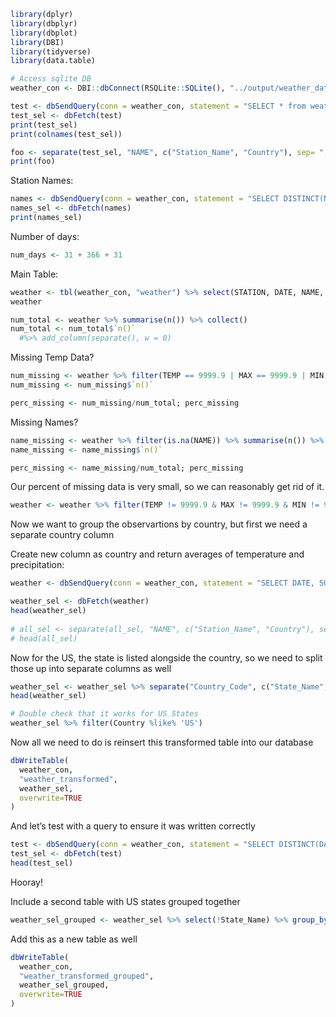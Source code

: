 ```r
library(dplyr)
library(dbplyr)
library(dbplot)
library(DBI)
library(tidyverse)
library(data.table)
```

```r
# Access sqlite DB
weather_con <- DBI::dbConnect(RSQLite::SQLite(), "../output/weather_data.sqlite")
```

```r
test <- dbSendQuery(conn = weather_con, statement = "SELECT * from weather where random() <= 0.1 LIMIT 1000")
test_sel <- dbFetch(test)
print(test_sel)
print(colnames(test_sel))

foo <- separate(test_sel, "NAME", c("Station_Name", "Country"), sep= ", ")
print(foo)
```

Station Names:
```r
names <- dbSendQuery(conn = weather_con, statement = "SELECT DISTINCT(NAME) from weather ORDER BY NAME ASC")
names_sel <- dbFetch(names)
print(names_sel)
```

Number of days:
```r
num_days <- 31 + 366 + 31
```

Main Table:
```r
weather <- tbl(weather_con, "weather") %>% select(STATION, DATE, NAME, TEMP, MAX, MIN, FRSHTT)
weather

num_total <- weather %>% summarise(n()) %>% collect()
num_total <- num_total$`n()`
  #%>% add_column(separate(), w = 0)
```

Missing Temp Data?
```r
num_missing <- weather %>% filter(TEMP == 9999.9 | MAX == 9999.9 | MIN == 9999.9) %>% summarise(n()) %>% collect()
num_missing <- num_missing$`n()`

perc_missing <- num_missing/num_total; perc_missing
```
Missing Names?
```r
name_missing <- weather %>% filter(is.na(NAME)) %>% summarise(n()) %>% collect()
name_missing <- name_missing$`n()`

perc_missing <- name_missing/num_total; perc_missing
```


Our percent of missing data is very small, so we can reasonably get rid of it.
```r
weather <- weather %>% filter(TEMP != 9999.9 & MAX != 9999.9 & MIN != 9999.9) %>% filter(!is.na(NAME))
```

Now we want to group the observartions by country, but first we need a separate country column


Create new column as country and return averages of temperature and precipitation:

```r
weather <- dbSendQuery(conn = weather_con, statement = "SELECT DATE, SUBSTR(NAME, INSTR(NAME, ', ') + 2) as Country_Code, AVG(TEMP) as Average_Temp, COUNT(TEMP) as Station_Count, AVG(MAX) as Average_Max, AVG(MIN) as Average_Min, AVG(PRCP) as Average_Prcp FROM weather WHERE NAME IS NOT NULL AND TEMP <> 9999.9 AND MAX <> 9999.9 AND MIN <> 9999.9 GROUP BY Country_Code, DATE " )

weather_sel <- dbFetch(weather)
head(weather_sel)
 
# all_sel <- separate(all_sel, "NAME", c("Station_Name", "Country"), sep= ", ")
# head(all_sel)
```
Now for the US, the state is listed alongside the country, so we need to split those up into separate columns as well
```r
weather_sel <- weather_sel %>% separate("Country_Code", c("State_Name", "Country"), sep= " ", fill = "left")
head(weather_sel)

# Double check that it works for US States
weather_sel %>% filter(Country %like% 'US')
```
Now all we need to do is reinsert this transformed table into our database
```r
dbWriteTable(
  weather_con,
  "weather_transformed",
  weather_sel,
  overwrite=TRUE
)
```

And let's test with a query to ensure it was written correctly
```r
test <- dbSendQuery(conn = weather_con, statement = "SELECT DISTINCT(DATE) from weather_transformed")
test_sel <- dbFetch(test)
head(test_sel)
```
Hooray!

Include a second table with US states grouped together
```r
weather_sel_grouped <- weather_sel %>% select(!State_Name) %>% group_by(DATE, Country) %>% summarise(DATE = DATE, Station_Count = sum(Station_Count), Average_Temp = mean(Average_Temp), Average_Max = mean(Average_Max), Average_Min = mean(Average_Min), Average_Prcp = mean(Average_Prcp)) %>% distinct()
```

Add this as a new table as well
```r
dbWriteTable(
  weather_con,
  "weather_transformed_grouped",
  weather_sel_grouped,
  overwrite=TRUE
)
```






